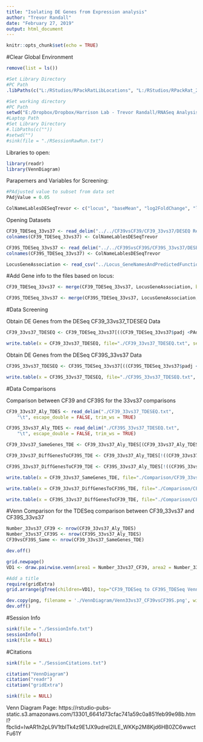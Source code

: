 ```yaml
---
title: "Isolating DE Genes from Expression analysis"
author: "Trevor Randall"
date: "February 27, 2019"
output: html_document
---
```


```r
knitr::opts_chunk$set(echo = TRUE)
```


#Clear Global Environment
```r
remove(list = ls())
```


```r
#Set Library Directory
#PC Path
.libPaths(c("L:/RStudios/RPackRatLibLocations", "L:/RStudios/RPackRat_2019_04_DESEQLibs"))

#Set working directory
#PC Path
setwd("E:/Dropbox/Dropbox/Harrison Lab - Trevor Randall/RNASeq Analysis/RNASeqAnlyPkrat_2020_03/Analysis Temp X vs X/33vs37")
#Laptop Path
#Set Library Directory
#.libPaths(c(""))
#setwd("")
#sink(file = "./RSessionRawRun.txt") 
```


Libraries to open:
```r
library(readr)
library(VennDiagram)
```

Parapemers and Variables for Screening:
```r
#PAdjusted value to subset from data set
PAdjValue = 0.05

ColNameLablesDESeqTrevor <- c("locus", "baseMean", "log2FoldChange", "lfcSE", "stat", "pvalue", "padj")
```

Opening Datasets

```r
CF39_TDESeq_33vs37 <- read_delim("../../CF39vsCF39/CF39_33vs37/DESEQ Results/DESeqNew_results.txt", "\t", escape_double = FALSE, trim_ws = TRUE)
colnames(CF39_TDESeq_33vs37) <- ColNameLablesDESeqTrevor

CF39S_TDESeq_33vs37 <- read_delim("../../CF39SvsCF39S/CF39S_33vs37/DESEQ Results/DESeqNew_results.txt", "\t", escape_double = FALSE, trim_ws = TRUE)
colnames(CF39S_TDESeq_33vs37) <- ColNameLablesDESeqTrevor

LocusGeneAssociation <- read_csv("../Locus_GeneNamesAndPredictedFunction.csv")
```

#Add Gene info to the files based on locus:
```r
CF39_TDESeq_33vs37 <- merge(CF39_TDESeq_33vs37, LocusGeneAssociation, by = "locus")

CF39S_TDESeq_33vs37 <- merge(CF39S_TDESeq_33vs37, LocusGeneAssociation, by = "locus")

```

#Data Screening

Obtain DE Genes from the DESeq CF39_33vs37_TDESEQ Data

```r
CF39_33vs37_TDESEQ <- CF39_TDESeq_33vs37[((CF39_TDESeq_33vs37$padj <PAdjValue)& (!is.na(CF39_TDESeq_33vs37$padj))), ]

write.table(x = CF39_33vs37_TDESEQ, file="./CF39_33vs37_TDESEQ.txt", sep="\t", row.names=FALSE, col.names=colnames(CF39_33vs37_TDESEQ), quote=F)
```

Obtain DE Genes from the DESeq CF39S_33vs37 Data

```r
CF39S_33vs37_TDESEQ <- CF39S_TDESeq_33vs37[((CF39S_TDESeq_33vs37$padj <PAdjValue)& (!is.na(CF39S_TDESeq_33vs37$padj))), ]

write.table(x = CF39S_33vs37_TDESEQ, file="./CF39S_33vs37_TDESEQ.txt", sep="\t", row.names=FALSE, col.names=colnames(CF39S_33vs37_TDESEQ), quote=F)
```

#Data Comparisons

Comparison between CF39 and CF39S for the 33vs37 comparisons

```r
CF39_33vs37_Aly_TDES <- read_delim("./CF39_33vs37_TDESEQ.txt", 
    "\t", escape_double = FALSE, trim_ws = TRUE)

CF39S_33vs37_Aly_TDES <- read_delim("./CF39S_33vs37_TDESEQ.txt", 
    "\t", escape_double = FALSE, trim_ws = TRUE)

CF39_33vs37_SameGenes_TDE <- CF39_33vs37_Aly_TDES[(CF39_33vs37_Aly_TDES$locus %in% CF39S_33vs37_Aly_TDES$locus), ]

CF39_33vs37_DiffGenesToCF39S_TDE <- CF39_33vs37_Aly_TDES[!((CF39_33vs37_Aly_TDES$locus %in% CF39S_33vs37_Aly_TDES$locus)& (!is.na(CF39_33vs37_Aly_TDES$padj))), ]

CF39S_33vs37_DiffGenesToCF39_TDE <- CF39S_33vs37_Aly_TDES[!((CF39S_33vs37_Aly_TDES$locus %in% CF39_33vs37_Aly_TDES$locus)& (!is.na(CF39S_33vs37_Aly_TDES$padj))),]

write.table(x = CF39_33vs37_SameGenes_TDE, file="./Comparison/CF39_33vs37_SameGenes_TDE.txt", sep="\t", row.names=FALSE, col.names=colnames(CF39_33vs37_SameGenes_TDE), quote=F)

write.table(x = CF39_33vs37_DiffGenesToCF39S_TDE, file="./Comparison/CF39_33vs37_DiffGenesToCF39S_TDE.txt", sep="\t", row.names=FALSE, col.names=colnames(CF39_33vs37_DiffGenesToCF39S_TDE), quote=F)

write.table(x = CF39S_33vs37_DiffGenesToCF39_TDE, file="./Comparison/CF39S_33vs37_DiffGenesToCF39_TDE.txt", sep="\t", row.names=FALSE, col.names=colnames(CF39S_33vs37_DiffGenesToCF39_TDE), quote=F)

```

#Venn Comparison for the TDESeq comparison between CF39_33vs37 and CF39S_33vs37
```r
Number_33vs37_CF39 <- nrow(CF39_33vs37_Aly_TDES)
Number_33vs37_CF39S <- nrow(CF39S_33vs37_Aly_TDES)
CF39vsCF39S_Same <- nrow(CF39_33vs37_SameGenes_TDE)
```

```r
dev.off()

grid.newpage()
VD1 <- draw.pairwise.venn(area1 = Number_33vs37_CF39, area2 = Number_33vs37_CF39S,cross.area = CF39vsCF39S_Same, category = c("33vs37_CF39", "33vs37_CF39S"), lty = rep("blank", 2), fill = c("light blue", "pink"), alpha = rep(0.5, 2), cat.pos = c(-160, 160), cat.dist = rep(0.05, 2))

#Add a title
require(gridExtra)
grid.arrange(gTree(children=VD1), top="CF39_TDESeq to CF39S_TDESeq VennDiagram 33vs37")

dev.copy(png, filename = './VennDiagram/Venn33vs37_CF39vsCF39S.png', width=8, height=8, units="in",res=300)
dev.off()
```


#Session Info
```r
sink(file = "./SessionInfo.txt")
sessionInfo()
sink(file = NULL)
```


#Citations
```r
sink(file = "./SessionCitations.txt")

citation("VennDiagram")
citation("readr")
citation("gridExtra")

sink(file = NULL)
```

Venn Diagram Page: https://rstudio-pubs-static.s3.amazonaws.com/13301_6641d73cfac741a59c0a851feb99e98b.html?fbclid=IwAR1h2pL9V1tblTk4z9E1JX9udrel2ILE_WKKp2M8Kjd6HB0ZC6wwctFu61Y
